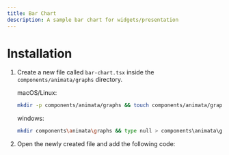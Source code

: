 ```yaml
---
title: Bar Chart
description: A sample bar chart for widgets/presentation
---
```


<ComponentPreview name="graphs-bar-chart--docs" />

# Installation

1. Create a new file called `bar-chart.tsx` inside the `components/animata/graphs` directory.

   macOS/Linux:

   ```bash
   mkdir -p components/animata/graphs && touch components/animata/graphs/bar-chart.tsx
   ```

   windows:

   ```bash
   mkdir components\animata\graphs && type null > components\animata\graphs\bar-chart.tsx
   ```

2. Open the newly created file and add the following code:

```jsx file=<rootDir>/animata/graphs/bar-chart.tsx

```
